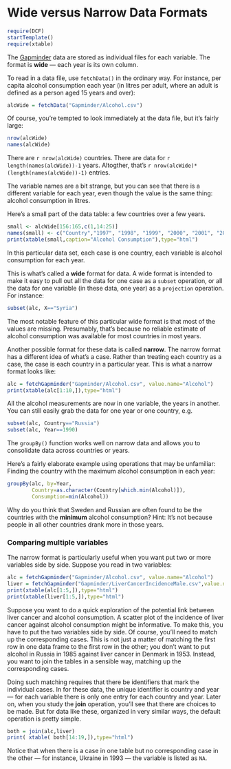 Wide versus Narrow Data Formats
======================

```r
require(DCF)
startTemplate()
require(xtable)
```

The [Gapminder](www.gapminder.org) data are stored as individual files for each variable.  The format is **wide** --- each year is its own column.

To read in a data file, use `fetchData()` in the ordinary way.  For instance, per capita alcohol consumption each year (in litres per adult, where an adult is defined as a person aged 15 years and over):
```r
alcWide = fetchData("Gapminder/Alcohol.csv")
```

Of course, you're tempted to look immediately at the data file, but it's fairly large:
```r
nrow(alcWide)
names(alcWide)
```
There are `r nrow(alcWide)` countries.  There are data for `r length(names(alcWide))-1` years.  Altogther, that's `r nrow(alcWide)*(length(names(alcWide))-1)` entries.

The variable names are a bit strange, but you can see that there is a different variable for each year, even though the value is the same thing: alcohol consumption in litres.  

Here's a small part of the data table: a few countries over a few years.
```r
small <- alcWide[156:165,c(1,14:25)]
names(small) <- c("Country","1997", "1998", "1999", "2000", "2001", "2002", "2003", "2004","2005","2006","2007","2008")
print(xtable(small,caption="Alcohol Consumption"),type="html")
```

In this particular data set, each case is one country, each variable is alcohol consumption for each year.

This is what's called a **wide** format for data.  A wide format is intended to make it easy to pull out all the data for one case as a `subset` operation, or all the data for one variable (in these data, one year) as a `projection` operation.  For instance:
```r
subset(alc, X=="Syria")
```

The most notable feature of this particular wide format is that most of the values are missing.  Presumably, that's because no reliable estimate of alcohol consumption was available for most countries in most years.

Another possible format for these data is called **narrow**.  The narrow format has a different idea of what's a case.  Rather than treating each country as a case, the case is each country in a particular year.  This is what a narrow format looks like:


```r
alc = fetchGapminder("Gapminder/Alcohol.csv", value.name="Alcohol")
print(xtable(alc[1:10,]),type="html")
```

All the alcohol measurements are now in one variable, the years in another.  You can still easily grab the data for one year or one country, e.g.
```r
subset(alc, Country=="Russia")
subset(alc, Year==1990)
```

The `groupBy()` function works well on narrow data and allows you to consolidate data across countries or years.

Here's a fairly elaborate example using operations that may be unfamiliar: Finding the country with the maximum alcohol consumption in each year:
```r
groupBy(alc, by=Year, 
        Country=as.character(Country[which.min(Alcohol)]), 
        Consumption=min(Alcohol))
```

Why do you think that Sweden and Russian are often found to be the countries with the **minimum** alcohol consumption?  Hint: It's not because people in all other countries drank more in those years.

### Comparing multiple variables

The narrow format is particularly useful when you want put two or more variables side by side. Suppose you read in two variables:
```r
alc = fetchGapminder("Gapminder/Alcohol.csv", value.name="Alcohol")
liver = fetchGapminder("Gapminder/LiverCancerIncidenceMale.csv",value.name="LiverCancerM")
print(xtable(alc[1:5,]),type="html")
print(xtable(liver[1:5,]),type="html")
```

Suppose you want to do a quick exploration of the potential link between liver cancer and alcohol consumption.  A scatter plot of the incidence of liver cancer against alcohol consumption might be informative.  To make this, you have to put the two variables side by side.  Of course, you'll need to match up the corresponding cases.  This is not just a matter of matching the first row in one data frame to the first row in the other; you don't want to put alcohol in Russia in 1985 against liver cancer in Denmark in 1953.  Instead, you want to join the tables in a sensible way, matching up the corresponding cases.

Doing such matching requires that there be identifiers that mark the individual cases.  In for these data, the unique identifier is country and year --- for each variable there is only one entry for each country and year.  Later on, when you study the **join** operation, you'll see that there are choices to be made.  But for data like these, organized in very similar ways, the default operation is pretty simple.

```r
both = join(alc,liver)
print( xtable( both[14:19,]),type="html")
```

Notice that when there is a case in one table but no corresponding case in the other --- for instance, Ukraine in 1993 --- the variable is listed as `NA`.


